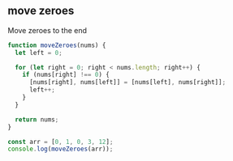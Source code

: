 
## move zeroes

Move zeroes to the end

```js title="moveZeroes"
function moveZeroes(nums) {
  let left = 0;

  for (let right = 0; right < nums.length; right++) {
    if (nums[right] !== 0) {
      [nums[right], nums[left]] = [nums[left], nums[right]];
      left++;
    }
  }

  return nums;
}

const arr = [0, 1, 0, 3, 12];
console.log(moveZeroes(arr));
```
